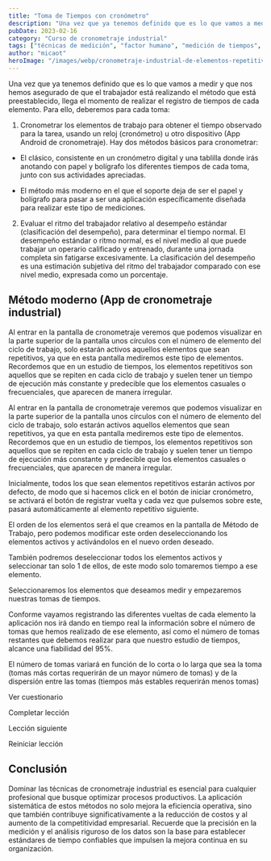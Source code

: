 ```yaml
---
title: "Toma de Tiempos con cronómetro"
description: "Una vez que ya tenemos definido que es lo que vamos a medir y que nos hemos asegurado de que el trabajador está realizando el método que está preestablecido, llega el momento de realizar el registro d..."
pubDate: 2023-02-16
category: "Curso de cronometraje industrial"
tags: ["técnicas de medición", "factor humano", "medición de tiempos", "estudio de tiempos", "desempeño del operario", "software de cronometraje", "análisis de elementos", "ciclo de trabajo"]
author: "micaot"
heroImage: "/images/webp/cronometraje-industrial-de-elementos-repetitivos-encadenados.webp"
---
```


Una vez que ya tenemos definido que es lo que vamos a medir y que nos hemos asegurado de que el trabajador está realizando el método que está preestablecido, llega el momento de realizar el registro de tiempos de cada elemento. Para ello, deberemos para cada toma:

1. Cronometrar los elementos de trabajo para obtener el tiempo observado para la tarea, usando un reloj (cronómetro) u otro dispositivo (App Android de cronometraje). Hay dos métodos básicos para cronometrar: 

- El clásico, consistente en un cronómetro digital y una tablilla donde irás anotando con papel y bolígrafo los diferentes tiempos de cada toma, junto con sus actividades apreciadas.

- El método más moderno en el que el soporte deja de ser el papel y bolígrafo para pasar a ser una aplicación específicamente diseñada para realizar este tipo de mediciones.

2. Evaluar el ritmo del trabajador relativo al desempeño estándar (clasificación del desempeño), para determinar el tiempo normal. El desempeño estándar o ritmo normal, es el nivel medio al que puede trabajar un operario calificado y entrenado, durante una jornada completa sin fatigarse excesivamente. La clasificación del desempeño es una estimación subjetiva del ritmo del trabajador comparado con ese nivel medio, expresada como un porcentaje.

## Método moderno (App de cronometraje industrial)

Al entrar en la pantalla de cronometraje veremos que podemos visualizar en la parte superior de la pantalla unos círculos con el número de elemento del ciclo de trabajo, solo estarán activos aquellos elementos que sean repetitivos, ya que en esta pantalla mediremos este tipo de elementos. Recordemos que en un estudio de tiempos, los elementos repetitivos son aquellos que se repiten en cada ciclo de trabajo y suelen tener un tiempo de ejecución más constante y predecible que los elementos casuales o frecuenciales, que aparecen de manera irregular.

Al entrar en la pantalla de cronometraje veremos que podemos visualizar en la parte superior de la pantalla unos círculos con el número de elemento del ciclo de trabajo, solo estarán activos aquellos elementos que sean repetitivos, ya que en esta pantalla mediremos este tipo de elementos. Recordemos que en un estudio de tiempos, los elementos repetitivos son aquellos que se repiten en cada ciclo de trabajo y suelen tener un tiempo de ejecución más constante y predecible que los elementos casuales o frecuenciales, que aparecen de manera irregular.

Inicialmente, todos los que sean elementos repetitivos estarán activos por defecto, de modo que si hacemos click en el botón de iniciar cronómetro, se activará el botón de registrar vuelta y cada vez que pulsemos sobre este, pasará automáticamente al elemento repetitivo siguiente.

El orden de los elementos será el que creamos en la pantalla de Método de Trabajo, pero podemos modificar este orden deseleccionando los elementos activos y activándolos en el nuevo orden deseado.

También podremos deseleccionar todos los elementos activos y seleccionar tan solo 1 de ellos, de este modo solo tomaremos tiempo a ese elemento.

Seleccionaremos los elementos que deseamos medir y empezaremos nuestras tomas de tiempos.

Conforme vayamos registrando las diferentes vueltas de cada elemento la aplicación nos irá dando en tiempo real la información sobre el número de tomas que hemos realizado de ese elemento, así como el número de tomas restantes que debemos realizar para que nuestro estudio de tiempos, alcance una fiabilidad del 95%.

El número de tomas variará en función de lo corta o lo larga que sea la toma (tomas más cortas requerirán de un mayor número de tomas) y de la dispersión entre las tomas (tiempos más estables requerirán menos tomas)

Ver cuestionario

Completar lección

Lección siguiente

Reiniciar lección



## Conclusión

Dominar las técnicas de cronometraje industrial es esencial para cualquier profesional que busque optimizar procesos productivos. La aplicación sistemática de estos métodos no solo mejora la eficiencia operativa, sino que también contribuye significativamente a la reducción de costos y al aumento de la competitividad empresarial. Recuerde que la precisión en la medición y el análisis riguroso de los datos son la base para establecer estándares de tiempo confiables que impulsen la mejora continua en su organización.